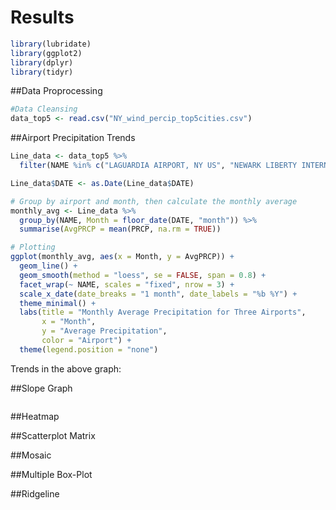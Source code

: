 # Results

```r
library(lubridate)
library(ggplot2)
library(dplyr)
library(tidyr)
```

##Data Proprocessing
```r
#Data Cleansing
data_top5 <- read.csv("NY_wind_percip_top5cities.csv")
```

##Airport Precipitation Trends
```r
Line_data <- data_top5 %>%
  filter(NAME %in% c("LAGUARDIA AIRPORT, NY US", "NEWARK LIBERTY INTERNATIONAL AIRPORT, NJ US", "JFK INTERNATIONAL AIRPORT, NY US"))

Line_data$DATE <- as.Date(Line_data$DATE)

# Group by airport and month, then calculate the monthly average
monthly_avg <- Line_data %>%
  group_by(NAME, Month = floor_date(DATE, "month")) %>%
  summarise(AvgPRCP = mean(PRCP, na.rm = TRUE))

# Plotting
ggplot(monthly_avg, aes(x = Month, y = AvgPRCP)) + 
  geom_line() + 
  geom_smooth(method = "loess", se = FALSE, span = 0.8) +
  facet_wrap(~ NAME, scales = "fixed", nrow = 3) +
  scale_x_date(date_breaks = "1 month", date_labels = "%b %Y") +
  theme_minimal() +
  labs(title = "Monthly Average Precipitation for Three Airports",
       x = "Month",
       y = "Average Precipitation",
       color = "Airport") +
  theme(legend.position = "none")
```
Trends in the above graph: 

##Slope Graph
```r

```



##Heatmap




##Scatterplot Matrix

##Mosaic

##Multiple Box-Plot

##Ridgeline
